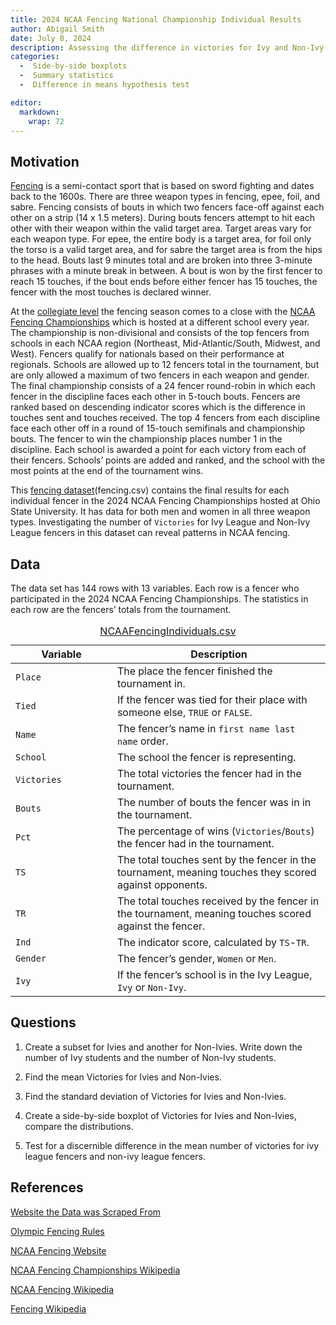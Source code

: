 ```yaml
---
title: 2024 NCAA Fencing National Championship Individual Results
author: Abigail Smith
date: July 8, 2024
description: Assessing the difference in victories for Ivy and Non-Ivy league fencers at the 2024 NCAA Fencing National Championships. 
categories:
  -  Side-by-side boxplots
  -  Summary statistics
  -  Difference in means hypothesis test

editor: 
  markdown: 
    wrap: 72
---
```


## Motivation

[Fencing](https://en.wikipedia.org/wiki/Fencing){target="_blank"} is a semi-contact sport that is based on sword fighting and dates back to the 1600s. There are three weapon types in fencing, epee, foil, and sabre. Fencing consists of bouts in which two fencers face-off against each other on a strip (14 x 1.5 meters). During bouts fencers attempt to hit each other with their weapon within the valid target area. Target areas vary for each weapon type. For epee, the entire body is a target area, for foil only the torso is a valid target area, and for sabre the target area is from the hips to the head. Bouts last 9 minutes total and are broken into three 3-minute phrases with a minute break in between. A bout is won by the first fencer to reach 15 touches, if the bout ends before either fencer has 15 touches, the fencer with the most touches is
declared winner.

At the [collegiate level](https://en.wikipedia.org/wiki/Collegiate_fencing){target="_blank"}
the fencing season comes to a close with the [NCAA Fencing Championships](https://en.wikipedia.org/wiki/NCAA_Fencing_Championships){target="_blank"} which is hosted at a different school every year. The championship is non-divisional and consists of the top fencers from schools in each NCAA region (Northeast, Mid-Atlantic/South, Midwest, and West). Fencers qualify for nationals based on their performance at regionals. Schools are allowed up to 12 fencers total in the tournament, but are only allowed a maximum of two fencers in each weapon and gender. The final championship consists of a 24 fencer round-robin in which each fencer in the discipline faces each other in 5-touch bouts. Fencers are ranked based on descending indicator scores which is the difference in touches sent and touches received. The top 4 fencers from each discipline face each other off in a round of 15-touch semifinals and championship bouts. The fencer to win the championship places number 1 in the discipline. Each school is awarded a point for each victory from each of their fencers. Schools' points are added and ranked, and the school with the most points at the end of the tournament wins.

This [fencing dataset](fencing.csv){target="_blank"}(fencing.csv) contains the final results for each individual fencer in the 2024 NCAA Fencing Championships hosted at Ohio State University. It has data for both men and women in all three weapon types. Investigating the number of `Victories` for Ivy League and Non-Ivy League fencers in this dataset can reveal patterns in NCAA fencing. 

## Data

The data set has 144 rows with 13 variables. Each row is a fencer who participated in the 2024 NCAA Fencing Championships. The statistics in each row are the fencers' totals from the tournament.

| Variable   | Description                                                                                                             |
|-----------------------|------------------------------------------------|
| `Place` | The place the fencer finished the tournament in. |
| `Tied` | If the fencer was tied for their place with someone else, `TRUE` or `FALSE`. |
| `Name` | The fencer's name in `first name last name` order. |
| `School` | The school the fencer is representing. |
| `Victories`   | The total victories the fencer had in the tournament. |
| `Bouts`  | The number of bouts the fencer was in in the tournament. |
| `Pct` | The percentage of wins (`Victories`/`Bouts`) the fencer had in the tournament. |
| `TS`  | The total touches sent by the fencer in the tournament, meaning touches they scored against opponents. |
| `TR` | The total touches received by the fencer in the tournament, meaning touches scored against the fencer. |
| `Ind` | The indicator score, calculated by `TS`-`TR`. |
| `Gender` | The fencer's gender, `Women` or `Men`. |
| `Ivy` | If the fencer's school is in the Ivy League, `Ivy` or `Non-Ivy`. |
: [NCAAFencingIndividuals.csv](NCAAFencingIndividuals.csv){target="_blank"}

## Questions

1.    Create a subset for Ivies and another for Non-Ivies. Write down the number of Ivy students       and the number of Non-Ivy students.

2.    Find the mean Victories for Ivies and Non-Ivies.

3.    Find the standard deviation of Victories for Ivies and Non-Ivies.

4.    Create a side-by-side boxplot of Victories for Ivies and Non-Ivies, compare the                  distributions.

5.    Test for a discernible difference in the mean number of victories for ivy league             fencers and non-ivy league fencers. 


## References

[Website the Data was Scraped From](https://ncaa.escrimeresults.com/ncaa2024.html){target="_blank"}

[Olympic Fencing Rules](https://www.nbcolympics.com/news/fencing-101-rules-and-scoring){target="_blank"}

[NCAA Fencing Website](https://www.ncaa.com/sports/fencing){target="_blank"}

[NCAA Fencing Championships Wikipedia](https://en.wikipedia.org/wiki/NCAA_Fencing_Championships){target="_blank"}

[NCAA Fencing Wikipedia](https://en.wikipedia.org/wiki/Collegiate_fencing){target="_blank"}

[Fencing Wikipedia](https://en.wikipedia.org/wiki/Fencing){target="_blank"}




